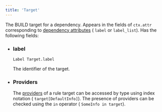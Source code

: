 ```yaml
---
title: 'Target'
---
```




The BUILD target for a dependency. Appears in the fields of `ctx.attr` corresponding to [dependency attributes](https://bazel.build/extending/rules#dependency_attributes) ( `label` or `label_list`). Has the following fields:

- ### label

   `Label Target.label`


  The identifier of the target.
- ### Providers


  The [providers](https://bazel.build/extending/rules#providers) of a rule target can be accessed by type using index notation ( `target[DefaultInfo]`). The presence of providers can be checked using the `in` operator ( `SomeInfo in target`).
